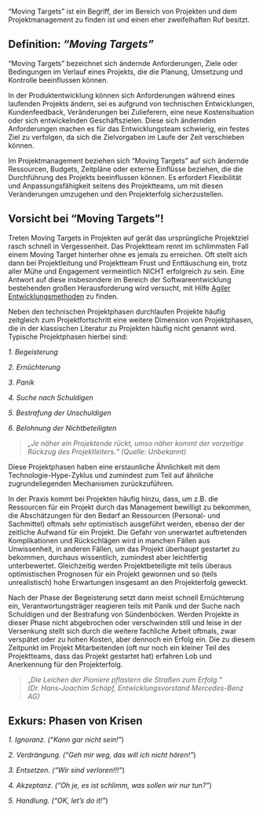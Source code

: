 "Moving Targets" ist ein Begriff, der im Bereich von Projekten und dem Projektmanagement zu finden ist und einen eher zweifelhaften Ruf besitzt.

::: {.callout-tip}
## Definition: *"Moving Targets"*
"Moving Targets" bezeichnet sich ändernde Anforderungen, Ziele oder Bedingungen im Verlauf eines Projekts, die die Planung, Umsetzung und Kontrolle beeinflussen können.
:::

In der Produktentwicklung können sich Anforderungen während eines laufenden Projekts ändern, sei es aufgrund von technischen Entwicklungen, Kundenfeedback, Veränderungen bei Zulieferern, eine neue Kostensituation oder sich entwickelnden Geschäftszielen. Diese sich ändernden Anforderungen machen es für das Entwicklungsteam schwierig, ein festes Ziel zu verfolgen, da sich die Zielvorgaben im Laufe der Zeit verschieben können.

Im Projektmanagement beziehen sich "Moving Targets" auf sich ändernde Ressourcen, Budgets, Zeitpläne oder externe Einflüsse beziehen, die die Durchführung des Projekts beeinflussen können. Es erfordert Flexibilität und Anpassungsfähigkeit seitens des Projektteams, um mit diesen Veränderungen umzugehen und den Projekterfolg sicherzustellen.


::: {.callout-caution}
## Vorsicht bei "Moving Targets"!
Treten Moving Targets in Projekten auf gerät das ursprüngliche Projektziel rasch schnell in Vergessenheit. Das Projektteam rennt im schlimmsten Fall einem Moving Target hinterher ohne es jemals zu erreichen. Oft stellt sich dann bei Projektleitung und Projektteam Frust und Enttäuschung ein, trotz aller Mühe und Engagement vermeintlich NICHT erfolgreich zu sein. Eine Antwort auf diese insbesondere im Bereich der Softwareentwicklung bestehenden großen Herausforderung wird versucht, mit Hilfe [Agiler Entwicklungsmethoden](https://de.wikipedia.org/wiki/Agile_Softwareentwicklung) zu finden.
:::

<!-- -------------------------------------------------------------------------

                       PROJEKTPHASEN

-------------------------------------------------------------------------- -->

::: {.callout-tip appearance="simple"}
Neben den technischen Projektphasen durchlaufen Projekte häufig zeitgleich zum Projektfortschritt eine weitere Dimension von Projektphasen, die in der klassischen Literatur zu Projekten häufig nicht genannt wird. Typische Projektphasen hierbei sind:

*1. Begeisterung*

*2. Ernüchterung*

*3. Panik*

*4. Suche nach Schuldigen*

*5. Bestrafung der Unschuldigen*

*6. Belohnung der Nichtbeteiligten*
:::


> *„Je näher ein Projektende rückt, umso näher kommt der vorzeitige Rückzug des Projektleiters.“ (Quelle: Unbekannt)*


Diese Projektphasen haben eine erstaunliche Ähnlichkeit mit dem Technologie-Hype-Zyklus und zumindest zum Teil auf ähnliche zugrundeliegenden Mechanismen zurückzuführen.

In der Praxis kommt bei Projekten häufig hinzu, dass, um z.B. die Ressourcen für ein Projekt durch das Management bewilligt zu bekommen, die Abschätzungen für den Bedarf an Ressourcen (Personal- und Sachmittel) oftmals sehr optimistisch ausgeführt werden, ebenso der der zeitliche Aufwand für ein Projekt. Die Gefahr von unerwartet auftretenden Komplikationen und Rückschlägen wird in manchen Fällen aus Unwissenheit, in anderen Fällen, um das Projekt überhaupt gestartet zu bekommen, durchaus wissentlich, zumindest aber leichtfertig unterbewertet. Gleichzeitig werden Projektbeteiligte mit teils überaus optimistischen Prognosen für ein Projekt gewonnen und so (teils unrealistisch) hohe Erwartungen insgesamt an den Projekterfolg geweckt. 

Nach der Phase der Begeisterung setzt dann meist schnell Ernüchterung ein, Verantwortungsträger reagieren teils mit Panik und der Suche nach Schuldigen und der Bestrafung von Sündenböcken. Werden Projekte in dieser Phase nicht abgebrochen oder verschwinden still und leise in der Versenkung stellt sich durch die weitere fachliche Arbeit oftmals, zwar verspätet oder zu hohen Kosten, aber dennoch ein Erfolg ein. Die zu diesem Zeitpunkt im Projekt Mitarbeitenden (oft nur noch ein kleiner Teil des Projektteams, dass das Projekt gestartet hat) erfahren Lob und Anerkennung für den Projekterfolg.

> „*Die Leichen der Pioniere pflastern die Straßen zum Erfolg.“ (Dr. Hans-Joachim Schöpf, Entwicklungsvorstand Mercedes-Benz AG)*


::: {.callout-tip appearance="simple"}
## Exkurs: Phasen von Krisen
*1. Ignoranz. ("Kann gar nicht sein!"*)

*2. Verdrängung. ("Geh mir weg, das will ich nicht hören!"*)

*3. Entsetzen. ("Wir sind verloren!!!"*)

*4. Akzeptanz. ("Oh je, es ist schlimm, was sollen wir nur tun?"*)

*5. Handlung. ("OK, let’s do it!"*)
:::